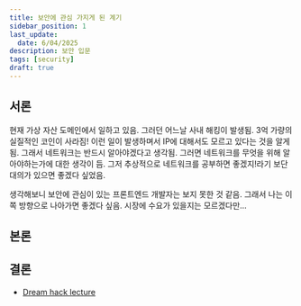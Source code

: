 ```yaml
---
title: 보안에 관심 가지게 된 계기
sidebar_position: 1
last_update:
  date: 6/04/2025
description: 보안 입문
tags: [security]
draft: true
---
```


## 서론

현재 가상 자산 도메인에서 일하고 있음.
그러던 어느날 사내 해킹이 발생됨. 3억 가량의 실질적인 코인이 사라짐!
이런 일이 발생하며서 IP에 대해서도 모르고 있다는 것을 알게 됨. 그래서 네트워크는 반드시 알아야겠다고 생각됨. 그러면
네트워크를 무엇을 위해 알아야하는가에 대한 생각이 듬. 그저 추상적으로 네트워크를 공부하면 좋겠지!라기 보단 대의가 있으면 좋겠다 싶었음.

생각해보니 보안에 관심이 있는 프론트엔드 개발자는 보지 못한 것 같음. 그래서 나는 이쪽 방향으로 나아가면 좋겠다 싶음. 시장에 수요가 있을지는 모르겠다만...

## 본론

## 결론

- [Dream hack lecture](https://dreamhack.io/lecture/paths/linux-101)
